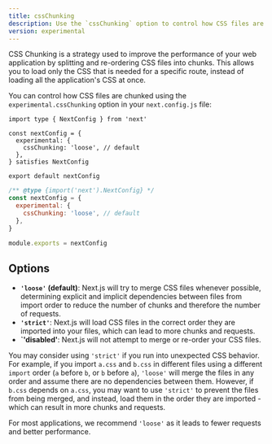 ```yaml
---
title: cssChunking
description: Use the `cssChunking` option to control how CSS files are chunked in your Next.js application.
version: experimental
---
```


CSS Chunking is a strategy used to improve the performance of your web application by splitting and re-ordering CSS files into chunks. This allows you to load only the CSS that is needed for a specific route, instead of loading all the application's CSS at once.

You can control how CSS files are chunked using the `experimental.cssChunking` option in your `next.config.js` file:

```tsx filename="next.config.ts" switcher
import type { NextConfig } from 'next'

const nextConfig = {
  experimental: {
    cssChunking: 'loose', // default
  },
} satisfies NextConfig

export default nextConfig
```

```js filename="next.config.js" switcher
/** @type {import('next').NextConfig} */
const nextConfig = {
  experimental: {
    cssChunking: 'loose', // default
  },
}

module.exports = nextConfig
```

## Options

- **`'loose'` (default)**: Next.js will try to merge CSS files whenever possible, determining explicit and implicit dependencies between files from import order to reduce the number of chunks and therefore the number of requests.
- **`'strict'`**: Next.js will load CSS files in the correct order they are imported into your files, which can lead to more chunks and requests.
- **`'disabled'**: Next.js will not attempt to merge or re-order your CSS files.

You may consider using `'strict'` if you run into unexpected CSS behavior. For example, if you import `a.css` and `b.css` in different files using a different `import` order (`a` before `b`, or `b` before `a`), `'loose'` will merge the files in any order and assume there are no dependencies between them. However, if `b.css` depends on `a.css`, you may want to use `'strict'` to prevent the files from being merged, and instead, load them in the order they are imported - which can result in more chunks and requests.

For most applications, we recommend `'loose'` as it leads to fewer requests and better performance.
